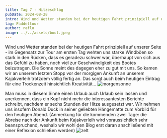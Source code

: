 ```yaml
---
title: Tag 7 - Hitzeschlag
pubDate: 2024-08-28
intro: Wind und Wetter standen bei der heutigen Fahrt prinzipiell auf unserer Seite.
tag: Paddeltour
author: raflo
image: ../../assets/boot.jpeg
---
```


Wind und Wetter standen bei der heutigen Fahrt prinzipiell auf unserer Seite - im Gegensatz zur Tour am ersten Tag wehten uns starke Windböen so stark in den Rücken, dass es geradezu schwer  war, überhaupt von sich aus das Gefühl zu haben, noch viel zur Geschwindigkeit des Bootes beizutragen. Die Sonne meint des dagegen eher zu gut mit uns. So kamen wir an unserem letzten Stopp vor der morgigen Ankunft an unserem Kajakverleih trotzdem völlig fertig an. Das sorgt auch beim heutigen Eintrag für eine Trockenzeit hinsichtlich Kreativität...
![morgensonne](../../assets/morgensonne.jpeg)

Man muss in diesem Sinne einen Urlaub auch Urlaub sein lassen und anerkennen, dass ein Kopf nicht mehr die interessantesten Berichte schreibt, nachdem er sechs Stunden der Hitze ausgesetzt war. Wir nehmen uns insofern Donald Duck in seiner geliebten Hängematte zum Vorbild für den heutigen Abend. 
(Anmerkung für die kommenden zwei Tage: die Abreise nach der Ankunft beim Kajakverleih wird voraussichtlich sehr beanspruchend, weshalb wir wohl den Blog erst daran anschließend mit einer Reflexion schließen werden)
![zelt](../../assets/zelt.jpeg)